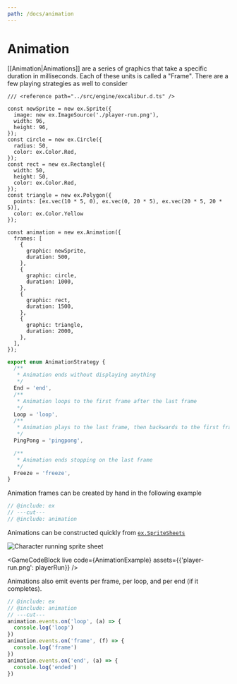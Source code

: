 ```yaml
---
path: /docs/animation
---
```


# Animation

[[Animation|Animations]] are a series of graphics that take a specific duration in milliseconds. Each of these units is called a "Frame". There are a few playing strategies as well to consider

```twoslash include ex
/// <reference path="../src/engine/excalibur.d.ts" />

const newSprite = new ex.Sprite({
  image: new ex.ImageSource('./player-run.png'),
  width: 96,
  height: 96,
});
const circle = new ex.Circle({
  radius: 50,
  color: ex.Color.Red,
});
const rect = new ex.Rectangle({
  width: 50,
  height: 50,
  color: ex.Color.Red,
});
const triangle = new ex.Polygon({
  points: [ex.vec(10 * 5, 0), ex.vec(0, 20 * 5), ex.vec(20 * 5, 20 * 5)],
  color: ex.Color.Yellow
});
```

```twoslash include animation
const animation = new ex.Animation({
  frames: [
    {
      graphic: newSprite,
      duration: 500,
    },
    {
      graphic: circle,
      duration: 1000,
    },
    {
      graphic: rect,
      duration: 1500,
    },
    {
      graphic: triangle,
      duration: 2000,
    },
  ],
});
```

```ts
export enum AnimationStrategy {
  /**
   * Animation ends without displaying anything
   */
  End = 'end',
  /**
   * Animation loops to the first frame after the last frame
   */
  Loop = 'loop',
  /**
   * Animation plays to the last frame, then backwards to the first frame, then repeats
   */
  PingPong = 'pingpong',

  /**
   * Animation ends stopping on the last frame
   */
  Freeze = 'freeze',
}
```

Animation frames can be created by hand in the following example


```ts twoslash
// @include: ex
// ---cut---
// @include: animation
```

Animations can be constructed quickly from [`ex.SpriteSheets`](#SpriteSheet)

![Character running sprite sheet](player-run.png)

<GameCodeBlock 
  live 
  code={AnimationExample} 
  assets={{'player-run.png': playerRun}} 
/>

Animations also emit events per frame, per loop, and per end (if it completes).

```ts twoslash
// @include: ex
// @include: animation
// ---cut---
animation.events.on('loop', (a) => {
  console.log('loop')
})
animation.events.on('frame', (f) => {
  console.log('frame')
})
animation.events.on('end', (a) => {
  console.log('ended')
})
```
